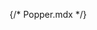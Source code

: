{/* Popper.mdx */}
 
 

<Title  /> 

<Subtitle />

## Basic tooltip

<Canvas of={tooltipV2.Primary} withToolbar layout='centered'/>

## Positioned tooltips

<Canvas of={tooltipV2.PositionedTooltips} withToolbar layout='centered'/>

## Sizes

<Canvas of={tooltipV2.Sizes} withToolbar layout='centered'/>

## Variants

<Canvas of={tooltipV2.Variants} withToolbar layout='centered'/>

## Arrow tooltips

You can use the `arrow` prop to give your tooltip an arrow indicating which element it refers to. Arrow direction depends on tooltip position.

<Canvas of={tooltipV2.ArrowTooltips} withToolbar layout='centered'/>

## Showing and hiding

The tooltip is normally shown immediately when the user's mouse hovers over the element, and hides immediately when the user's mouse leaves. A delay in showing or hiding the tooltip can be added through the `enterDelay` and `leaveDelay` props.

<Canvas of={tooltipV2.ShowingAndHiding} withToolbar layout='centered'/>

## Distance from anchor

You can use the `offsetX` and `offsetY` prop to control the tooltip distance from the anchor.

<Canvas of={tooltipV2.Offset} withToolbar layout='centered'/>

## API

- Tooltip relies on the 3rd party library `tippy.js`.
- You can provide more tippy props beside the ones below. you can check the rest [here](https://atomiks.github.io/tippyjs/v6/all-props)

<ArgTypes sort='alpha'/>

<ForwardRefNote />